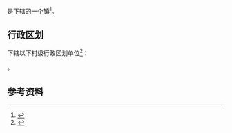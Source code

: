 {{中国乡级行政区|46/90/06/104/000}}

'''{{PAGENAMEBASE}}'''是{{PRC admin/fullname|46/90/06/104/000|3}}下辖的一个[[行政建制镇|镇]]<ref>{{PRC admin/ref sgc|{{PRC admin/parent|46/90/06/104/000}}}}</ref>。

== 行政区划 ==
{{PAGENAMEBASE}}下辖以下村级行政区划单位<ref>{{PRC admin/ref sgc|46/90/06/104/000}}</ref>：

{{PRC admin/children|46/90/06/104/000}}。

== 参考资料 ==
{{reflist}}

{{海南行政区划小作品}}
{{PRC admin/navcat|46/90/06/104/000}}